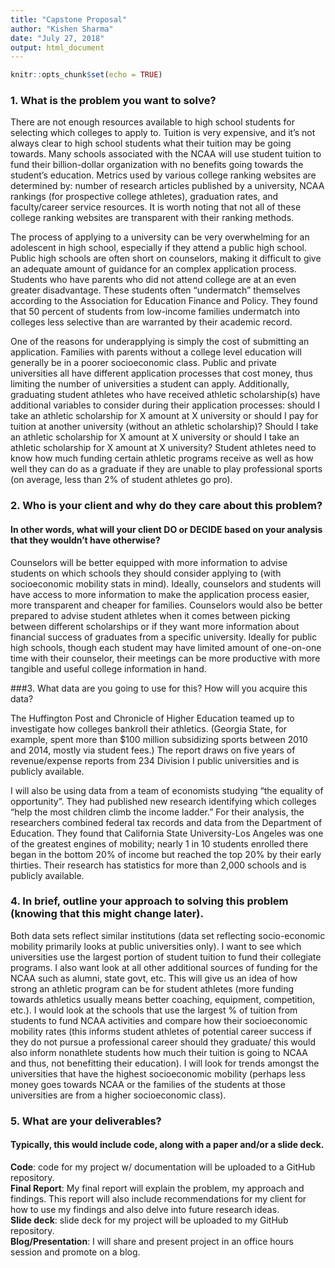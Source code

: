 ---
title: "Capstone Proposal"
author: "Kishen Sharma"
date: "July 27, 2018"
output: html_document
---

```{r setup, include=FALSE}
knitr::opts_chunk$set(echo = TRUE)
```

### 1. What is the problem you want to solve?###

There are not enough resources available to high school students for selecting which colleges to apply to. 
Tuition is very expensive, and it's not always clear to high school students what their tuition may be going towards. 
Many schools associated with the NCAA will use student tuition to fund their billion-dollar organization with no benefits going towards the student's education. 
Metrics used by various college ranking websites are determined by: number of research articles published by a university, NCAA rankings (for prospective college athletes), graduation rates, and faculty/career service resources. 
It is worth noting that not all of these college ranking websites are transparent with their ranking methods.   
 
 
The process of applying to a university can be very overwhelming for an adolescent in high school, especially if they attend a public high school. 
Public high schools are often short on counselors, making it difficult to give an adequate amount of guidance for an complex application process. 
Students who have parents who did not attend college are at an even greater disadvantage. 
These students often "undermatch" themselves according to the Association for Education Finance and Policy. 
They found that 50 percent of students from low-income families undermatch into colleges less selective than are warranted by their academic record.  
 
 
One of the reasons for underapplying is simply the cost of submitting an application. Families with parents without a college level education will generally be in a poorer socioeconomic class. 
Public and private universities all have different application processes that cost money, thus limiting the number of universities a student can apply. 
Additionally, graduating student athletes who have received athletic scholarship(s) have additional variables to consider during their application processes: should I take an athletic scholarship for X amount at X university or should I pay for tuition at another university (without an athletic scholarship)? 
Should I take an athletic scholarship for X amount at X university or should I take an athletic scholarship for X amount at X university? 
Student athletes need to know how much funding certain athletic programs receive as well as how well they can do as a graduate if they are unable to play professional sports (on average, less than 2% of student athletes go pro).


### 2. Who is your client and why do they care about this problem? 
#### In other words, what will your client DO or DECIDE based on your analysis that they wouldn't have otherwise?####

Counselors will be better equipped with more information to advise students on which schools they should consider applying to (with socioeconomic mobility stats in mind). Ideally, counselors and students will have access to more information to make the application process easier, more transparent and cheaper for families. 
Counselors would also be better prepared to advise student athletes when it comes between picking between different scholarships or if they want more information about financial success of graduates from a specific university. 
Ideally for public high schools, though each student may have limited amount of one-on-one time with their counselor, their meetings can be more productive with more tangible and useful college information in hand.

###3. What data are you going to use for this? How will you acquire this data?

The Huffington Post and Chronicle of Higher Education teamed up to investigate how colleges bankroll their athletics.
(Georgia State, for example, spent more than $100 million subsidizing sports between 2010 and 2014, mostly via student fees.) 
The report draws on five years of revenue/expense reports from 234 Division I public universities and is publicly available.

I will also be using data from a team of economists studying "the equality of opportunity". 
They had published new research identifying which colleges "help the most children climb the income ladder." 
For their analysis, the researchers combined federal tax records and data from the Department of Education. 
They found that California State University-Los Angeles was one of the greatest engines of mobility; nearly 1 in 10 students enrolled there began in the bottom 20% of income but reached the top 20% by their early thirties. 
Their research has statistics for more than 2,000 schools and is publicly available.


### 4. In brief, outline your approach to solving this problem (knowing that this might change later).

Both data sets reflect similar institutions (data set reflecting socio-economic mobility primarily looks at public universities only). 
I want to see which universities use the largest portion of student tuition to fund their collegiate programs. 
I also want look at all other additional sources of funding for the NCAA such as alumni, state govt, etc. This will give us an idea of how strong an athletic program can be for student athletes (more funding towards athletics usually means better coaching, equipment, competition, etc.). 
I would look at the schools that use the largest % of tuition from students to fund NCAA activities and compare how their socioeconomic mobility rates (this informs student athletes of potential career success if they do not pursue a professional career should they graduate/ this would also inform nonathlete students how much their tuition is going to NCAA and thus, not benefitting their education). 
I will look for trends amongst the universities that have the highest socioeconomic mobility (perhaps less money goes towards NCAA or the families of the students at those universities are from a higher socioeconomic class).

### 5. What are your deliverables?### 
#### Typically, this would include code, along with a paper and/or a slide deck.####

**Code**: code for my project w/ documentation will be uploaded to a GitHub repository.  
**Final Report**: My final report will explain the problem, my approach and findings. This report will also include recommendations for my client for how to use my findings and also delve into future research ideas.  
**Slide deck**: slide deck for my project will be uploaded to my GitHub repository.  
**Blog/Presentation**:	I will share and present project in an office hours session and promote on a blog.  


